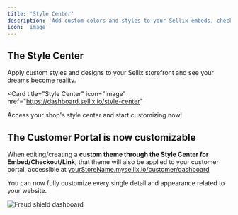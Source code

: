 ```yaml
---
title: 'Style Center'
description: 'Add custom colors and styles to your Sellix embeds, checkouts, and more...'
icon: 'image'
---
```


## The Style Center

Apply custom styles and designs to your Sellix storefront and see your dreams become reality.

<Card
  title="Style Center"
  icon="image"
  href="https://dashboard.sellix.io/style-center"
>
  Access your shop's style center and start customizing now!
</Card>

## The Customer Portal is now customizable
When editing/creating a **custom theme through the Style Center for Embed/Checkout/Link**, that theme will also be applied to your customer portal, accessible at [yourStoreName.mysellix.io/customer/dashboard](https://yourstorename.mysellix.io/customer/dashboard)

You can now fully customize every single detail and appearance related to your website.

<img
  className="block"
  src="https://ci3.googleusercontent.com/meips/ADKq_NbGvEjSi7e-E6gsBz8CjLo_u36_yM62H1OfnhY4nlqwodXGjIGNRKOFMRG574TJFJI1Y97YUjysCuJLfQ9DUesh16uKUoDKPpfIA__JrpoRPZdvGwO66HhcOoF52cixFt-cXx_vFRQMIaqLmbcsv6txtXmzDm6F0fw=s0-d-e1-ft#https://mcusercontent.com/33d964e60df5e473fe19aab4f/images/a9a1a90d-1829-9931-70b6-a99c04466f0c.png"
  alt="Fraud shield dashboard"
/>